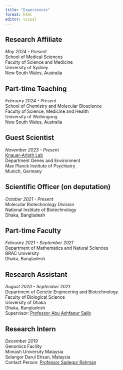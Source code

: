 ```yaml
---
title: "Experiences"
format: html
editor: visual
---
```


## Research Affiliate

*May 2024 - Present*\
School of Medical Sciences\
Faculty of Science and Medicine\
University of Sydney\
New South Wales, Australia

## Part-time Teaching

*February 2024 - Present*\
School of Chemistry and Molecular Bioscience\
Faculty of Science, Medicine and Health\
University of Wollongong\
New South Wales, Australia

## Guest Scientist

*November 2023 - Present*\
[Knauer-Arloth Lab](https://www.psych.mpg.de/2664393/medizinische-genomforschung)\
Department Genes and Environment\
Max Planck Institute of Psychiatry\
Munich, Germany

## Scientific Officer (on deputation)

*October 2021 - Present*\
Molecular Biotechnology Division\
National Institute of Biotechnology\
Dhaka, Bangladesh

## Part-time Faculty

*February 2021 - September 2021*\
Department of Mathematics and Natural Sciences\
BRAC University\
Dhaka, Bangladesh

## Research Assistant

*August 2020 - September 2021*\
Department of Genetic Engineering and Biotechnology\
Faculty of Biological Science\
University of Dhaka\
Dhaka, Bangladesh\
Supervisor: [Professor Abu Ashfaqur Sajib](https://www.du.ac.bd/faculty/faculty_details/GET/1622)

## Research Intern

*December 2019*\
Genomics Facility\
Monash University Malaysia\
Selangor Darul Ehsan, Malaysia\
Contact Person: [Professor Sadequr Rahman](https://research.monash.edu/en/persons/sadequr-rahman)
